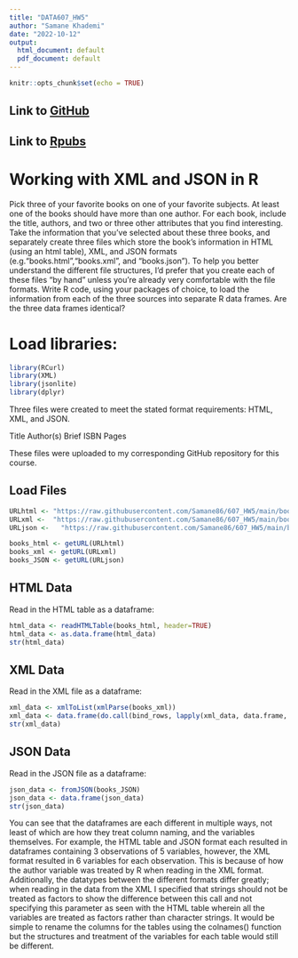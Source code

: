 ```yaml
---
title: "DATA607_HW5"
author: "Samane Khademi"
date: "2022-10-12"
output:
  html_document: default
  pdf_document: default
---
```


```r
knitr::opts_chunk$set(echo = TRUE)
```

## Link to [GitHub](https://github.com/Samane86/607_HW5)
## Link to [Rpubs](https://rpubs.com/Samane65/954657)


# Working with XML and JSON in R

Pick three of your favorite books on one of your favorite subjects. At least one of the books should have more than one author. For each book, include the title, authors, and two or three other attributes that you find interesting.
Take the information that you’ve selected about these three books, and separately create three files which store the book’s information in HTML (using an html table), XML, and JSON formats (e.g.“books.html”,“books.xml”, and “books.json”). To help you better understand the different file structures, I’d prefer that you create each of these files “by hand” unless you’re already very comfortable with the file formats.
Write R code, using your packages of choice, to load the information from each of the three sources into
separate R data frames. Are the three data frames identical?


# Load libraries:

```r
library(RCurl)
library(XML)
library(jsonlite)
library(dplyr)
```


Three files were created to meet the stated format requirements: HTML, XML, and JSON.

Title
Author(s)
Brief
ISBN
Pages

These files were uploaded to my corresponding GitHub repository for this course.

## Load Files

```r

URLhtml <- "https://raw.githubusercontent.com/Samane86/607_HW5/main/books.html"
URLxml <-  "https://raw.githubusercontent.com/Samane86/607_HW5/main/books.xml"
URLjson <-   "https://raw.githubusercontent.com/Samane86/607_HW5/main/books.json"

books_html <- getURL(URLhtml)
books_xml <- getURL(URLxml)
books_JSON <- getURL(URLjson)


```


## HTML Data

Read in the HTML table as a dataframe:

```r

html_data <- readHTMLTable(books_html, header=TRUE)
html_data <- as.data.frame(html_data)
str(html_data)

```




## XML Data

Read in the XML file as a dataframe:

```r

xml_data <- xmlToList(xmlParse(books_xml))
xml_data <- data.frame(do.call(bind_rows, lapply(xml_data, data.frame, stringsAsFactors=FALSE)))
str(xml_data)

```



## JSON Data
Read in the JSON file as a dataframe:

```r

json_data <- fromJSON(books_JSON)
json_data <- data.frame(json_data)
str(json_data)

```


You can see that the dataframes are each different in multiple ways, not least of which are how they treat column naming, and the variables themselves. For example, the HTML table and JSON format each resulted in dataframes containing 3 observations of 5 variables, however, the XML format resulted in 6 variables for each observation. This is because of how the author variable was treated by R when reading in the XML format. Additionally, the datatypes between the different formats differ greatly; when reading in the data from the XML I specified that strings should not be treated as factors to show the difference between this call and not specifying this parameter as seen with the HTML table wherein all the variables are treated as factors rather than character strings. It would be simple to rename the columns for the tables using the  colnames() function but the structures and treatment of the variables for each table would still be different.